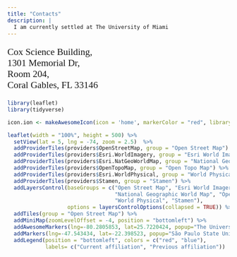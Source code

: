 ```yaml
---
title: "Contacts"
description: |
  I am currently settled at The University of Miami
---
```


<p style="font-family: garamond, serif; font-size:16pt">
Cox Science Building,  
1301 Memorial Dr,  
Room 204,  
Coral Gables, FL 33146  
</p>


```r

library(leaflet)
library(tidyverse)

icon.ion <- makeAwesomeIcon(icon = 'home', markerColor = "red", library='ion')

leaflet(width = "100%", height = 500) %>% 
  setView(lat = 5, lng = -74, zoom = 2.5)  %>% 
  addProviderTiles(providers$OpenStreetMap, group = "Open Street Map") %>%
  addProviderTiles(providers$Esri.WorldImagery, group = "Esri World Imagery") %>%
  addProviderTiles(providers$Esri.NatGeoWorldMap, group = "National Geographic World Map") %>%
  addProviderTiles(providers$OpenTopoMap, group = "Open Topo Map") %>%
  addProviderTiles(providers$Esri.WorldPhysical, group = "World Physical") %>%
  addProviderTiles(providers$Stamen, group = "Stamen") %>%
  addLayersControl(baseGroups = c("Open Street Map", "Esri World Imagery", 
                                  "National Geographic World Map", "Open Topo Map", 
                                  "World Physical", "Stamen"), 
                   options = layersControlOptions(collapsed = TRUE)) %>% 
  addTiles(group = "Open Street Map") %>% 
  addMiniMap(zoomLevelOffset = -4, position = "bottomleft") %>%
  addAwesomeMarkers(lng=-80.2805853, lat=25.7220424, popup="The University of Miami", icon = icon.ion) %>% 
  addMarkers(lng=-47.543434, lat=-22.398523, popup="São Paulo State University") %>% 
  addLegend(position = "bottomleft", colors = c("red", "blue"),
            labels= c("Current affiliation", "Previous affiliation"))


```
